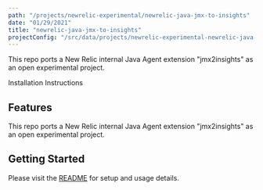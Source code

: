 ```yaml
---
path: "/projects/newrelic-experimental/newrelic-java-jmx-to-insights"
date: "01/29/2021"
title: "newrelic-java-jmx-to-insights"
projectConfig: "/src/data/projects/newrelic-experimental-newrelic-java-jmx-to-insights.json"
---
```


<!-- Imports must occur at the top of the file -->

This repo ports a New Relic internal Java Agent extension "jmx2insights" as an open experimental project. 

<Link to="https://github.com/newrelic-experimental/newrelic-java-jmx-to-insights">Installation Instructions</Link>

## Features

This repo ports a New Relic internal Java Agent extension "jmx2insights" as an open experimental project. 

## Getting Started

Please visit the [README](https://github.com/newrelic-experimental/newrelic-java-jmx-to-insights#readme) for setup and usage details.
